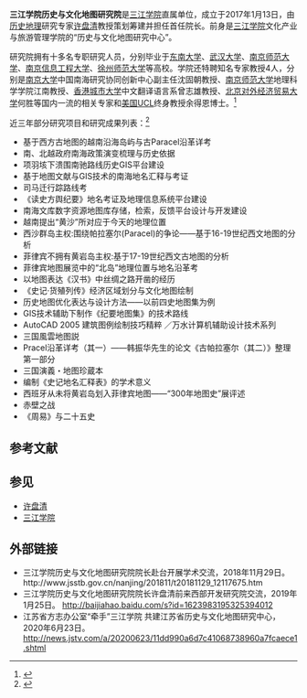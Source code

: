 {{Copy edit|time=2020-11-13T01:26:38+00:00}}
'''三江学院历史与文化地图研究院'''是[[三江学院|三江学院]]直属单位，成立于2017年1月13日，由[[历史地理|历史地理]]研究专家[[许盘清|许盘清]]教授策划筹建并担任首任院长。前身是[[三江学院|三江学院]]文化产业与旅游管理学院的“历史与文化地图研究中心”。

研究院拥有十多名专职研究人员，分别毕业于[[东南大学|东南大学]]、[[武汉大学|武汉大学]]、[[南京师范大学|南京师范大学]]、[[南京信息工程大学|南京信息工程大学]]、[[徐州师范大学|徐州师范大学]]等高校。学院还特聘知名专家教授4人，分别是[[南京大学|南京大学]]中国南海研究协同创新中心副主任沈固朝教授、[[南京师范大学|南京师范大学]]地理科学学院江南教授、[[香港城市大学|香港城市大学]]中文翻译语言系曾志雄教授、[[北京|北京]][[对外经济贸易大学|对外经济贸易大学]]何胜等国内一流的相关专家和[[美国|美国]][[UCL|UCL]]终身教授余得恩博士。<ref>{{Cite web |url=https://www.sju.edu.cn/lsywhdtyjy/ |title=存档副本 |access-date=2020-10-13 |archive-date=2021-04-19 |archive-url=https://web.archive.org/web/20210419015737/https://www.sju.edu.cn/lsywhdtyjy/ }}</ref>

近三年部分研究项目和研究成果列表：<ref>{{Cite web |url=https://www.sju.edu.cn/lsywhdtyjy/main.htm |title=存档副本 |access-date=2020-10-14 |archive-date=2020-10-18 |archive-url=https://web.archive.org/web/20201018200955/https://www.sju.edu.cn/lsywhdtyjy/main.htm }}</ref>
*基于西方古地图的越南沿海岛屿与古Paracel沿革详考	
*南、北越政府南海政策演变梳理与历史依据	
*项羽垓下溃围南驰路线历史GIS平台建设	
*基于地图文献与GIS技术的南海地名汇释与考证	
*司马迁行踪路线考	
*《读史方舆纪要》地名考证及地理信息系统平台建设	
*南海文库数字资源地图库存储，检索，反馈平台设计与开发建设	
*越南提出“黄沙”所对应于今天的地理位置	
*西沙群岛主权:围绕帕拉塞尔(Paracel)的争论——基于16-19世纪西文地图的分析
*菲律宾不拥有黄岩岛主权:基于17-19世纪西文古地图的分析	
*菲律宾地图展览中的“北岛”地理位置与地名沿革考	
*以地图表达《汉书》中丝绸之路开凿的经历	
*《史记·货殖列传》经济区域划分与文化地图绘制	
*历史地图优化表达与设计方法——以前四史地图集为例	
*GIS技术辅助下制作《纪要地图集》的技术路线	
*AutoCAD 2005 建筑图例绘制技巧精粹 ／万水计算机辅助设计技术系列
*三国風雲地图説	
*Pracel沿革详考（其一）——韩振华先生的论文《古帕拉塞尔（其二）》整理第一部分
*三国演義・地图珍蔵本	
*编制《史记地名汇释表》的学术意义	
*西班牙从未将黄岩岛划入菲律宾地图——“300年地图史”展评述	
*赤壁之战	
*《周易》与二十五史

== 参考文献 ==
<div class="references-small">
<references />
</div>

== 参见 ==
*[[许盘清|许盘清]]
*[[三江学院|三江学院]]

== 外部链接 ==
*三江学院历史与文化地图研究院院长赴台开展学术交流，2018年11月29日。http://www.jsstb.gov.cn/nanjing/201811/t20181129_12117675.htm
*三江学院历史与文化地图研究院院长许盘清前来西部开发研究院交流，2019年1月25日。 http://baijiahao.baidu.com/s?id=1623983195325394012 {{Wayback|url=http://baijiahao.baidu.com/s?id=1623983195325394012 |date=20201018060222 }}
*江苏省方志办公室“牵手”三江学院 共建江苏省历史与文化地图研究中心，2020年6月23日。 http://news.jstv.com/a/20200623/11dd990a6d7c41068738960a7fcaece1.shtml {{Wayback|url=http://news.jstv.com/a/20200623/11dd990a6d7c41068738960a7fcaece1.shtml |date=20201013171623 }}